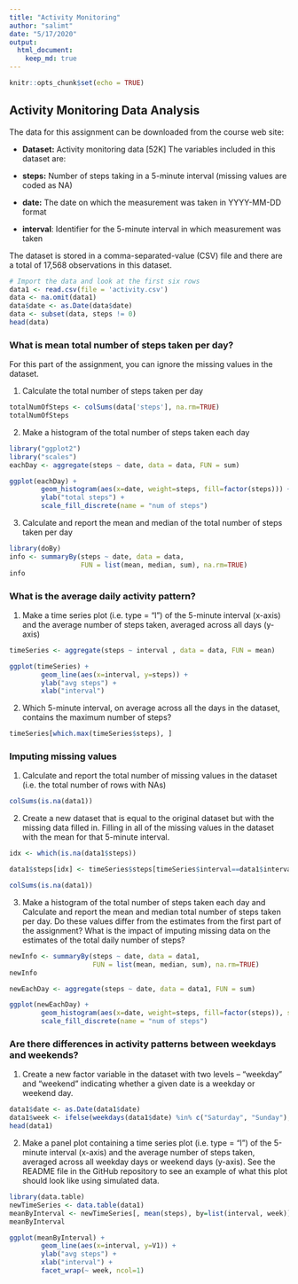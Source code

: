 ```yaml
---
title: "Activity Monitoring"
author: "salimt"
date: "5/17/2020"
output: 
  html_document:
    keep_md: true
---
```


```r
knitr::opts_chunk$set(echo = TRUE)
```

## Activity Monitoring Data Analysis

The data for this assignment can be downloaded from the course web site:

- **Dataset:** Activity monitoring data [52K]
The variables included in this dataset are:

- **steps:** Number of steps taking in a 5-minute interval (missing values are coded as NA)

- **date:** The date on which the measurement was taken in YYYY-MM-DD format

- **interval**: Identifier for the 5-minute interval in which measurement was taken

The dataset is stored in a comma-separated-value (CSV) file and there are a total of 17,568 observations in this dataset.

```r
# Import the data and look at the first six rows
data1 <- read.csv(file = 'activity.csv')
data <- na.omit(data1)
data$date <- as.Date(data$date)
data <- subset(data, steps != 0)
head(data)
```


### What is mean total number of steps taken per day?
For this part of the assignment, you can ignore the missing values in the dataset.

1. Calculate the total number of steps taken per day

```r
totalNumOfSteps <- colSums(data['steps'], na.rm=TRUE)
totalNumOfSteps
```

2. Make a histogram of the total number of steps taken each day

```r
library("ggplot2")
library("scales")
eachDay <- aggregate(steps ~ date, data = data, FUN = sum)

ggplot(eachDay) + 
        geom_histogram(aes(x=date, weight=steps, fill=factor(steps))) +
        ylab("total steps") +
        scale_fill_discrete(name = "num of steps")
```


3. Calculate and report the mean and median of the total number of steps taken per day

```r
library(doBy)
info <- summaryBy(steps ~ date, data = data, 
                  FUN = list(mean, median, sum), na.rm=TRUE)
info
```

### What is the average daily activity pattern?

1. Make a time series plot (i.e. \color{red}{\verb|type = "l"|}type = "l") of the 5-minute interval (x-axis) and the average number of steps taken, averaged across all days (y-axis)

```r
timeSeries <- aggregate(steps ~ interval , data = data, FUN = mean)

ggplot(timeSeries) + 
        geom_line(aes(x=interval, y=steps)) +
        ylab("avg steps") +
        xlab("interval")
```

2. Which 5-minute interval, on average across all the days in the dataset, contains the maximum number of steps?

```r
timeSeries[which.max(timeSeries$steps), ]
```

### Imputing missing values

1. Calculate and report the total number of missing values in the dataset (i.e. the total number of rows with \color{red}{\verb|NA|}NAs)

```r
colSums(is.na(data1))
```

2. Create a new dataset that is equal to the original dataset but with the missing data filled in. Filling in all of the missing values in the dataset with the mean for that 5-minute interval.

```r
idx <- which(is.na(data1$steps))

data1$steps[idx] <- timeSeries$steps[timeSeries$interval==data1$interval]

colSums(is.na(data1))
```

3. Make a histogram of the total number of steps taken each day and Calculate and report the mean and median total number of steps taken per day. Do these values differ from the estimates from the first part of the assignment? What is the impact of imputing missing data on the estimates of the total daily number of steps?

```r
newInfo <- summaryBy(steps ~ date, data = data1, 
                     FUN = list(mean, median, sum), na.rm=TRUE)
newInfo
```


```r
newEachDay <- aggregate(steps ~ date, data = data1, FUN = sum)

ggplot(newEachDay) + 
        geom_histogram(aes(x=date, weight=steps, fill=factor(steps)), stat = "count")         + ylab("total steps") +
        scale_fill_discrete(name = "num of steps")
```

### Are there differences in activity patterns between weekdays and weekends?

1. Create a new factor variable in the dataset with two levels – “weekday” and “weekend” indicating whether a given date is a weekday or weekend day.

```r
data1$date <- as.Date(data1$date)
data1$week <- ifelse(weekdays(data1$date) %in% c("Saturday", "Sunday"), "weekend", "weekday")
head(data1)
```

2. Make a panel plot containing a time series plot (i.e. \color{red}{\verb|type = "l"|}type = "l") of the 5-minute interval (x-axis) and the average number of steps taken, averaged across all weekday days or weekend days (y-axis). See the README file in the GitHub repository to see an example of what this plot should look like using simulated data.


```r
library(data.table)
newTimeSeries <- data.table(data1)
meanByInterval <- newTimeSeries[, mean(steps), by=list(interval, week)]
meanByInterval

ggplot(meanByInterval) + 
        geom_line(aes(x=interval, y=V1)) +
        ylab("avg steps") +
        xlab("interval") +
        facet_wrap(~ week, ncol=1)

```
